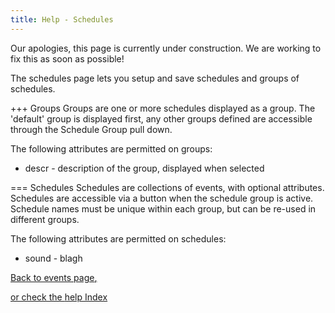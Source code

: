 ```yaml
---
title: Help - Schedules
---
```


Our apologies, this page is currently under construction.
We are working to fix this as soon as possible!

The schedules page lets you setup and save schedules
and groups of schedules.

+++ Groups
Groups are one or more schedules displayed as a group.
The 'default' group is displayed first, any other groups
defined are accessible through the Schedule Group pull down.

The following attributes are permitted on groups:
- descr - description of the group, displayed when selected

=== Schedules
Schedules are collections of events, with optional attributes.
Schedules are accessible via a button when the schedule group
is active.  Schedule names must be unique within each group,
but can be re-used in different groups.

The following attributes are permitted on schedules:
- sound - blagh

<ins>

[Back to events page](/events),
</ins><ins>

or check the [help Index](../help)
</ins>
